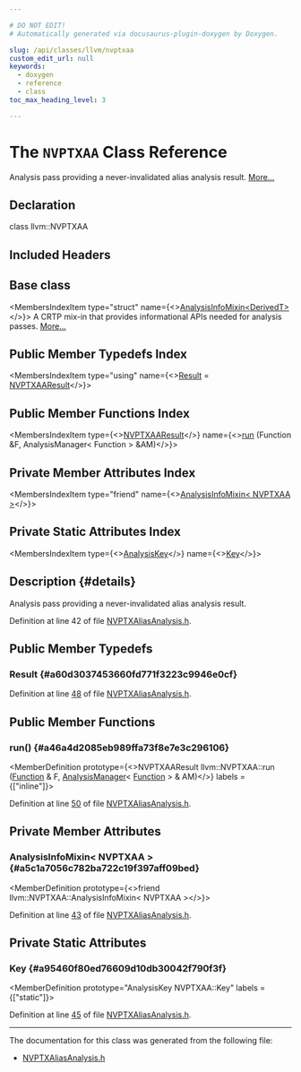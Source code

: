 ```yaml
---

# DO NOT EDIT!
# Automatically generated via docusaurus-plugin-doxygen by Doxygen.

slug: /api/classes/llvm/nvptxaa
custom_edit_url: null
keywords:
  - doxygen
  - reference
  - class
toc_max_heading_level: 3

---
```





# The `NVPTXAA` Class Reference

<DoxygenPage pluginConfig={pluginConfig}>

Analysis pass providing a never-invalidated alias analysis result. <a href="#details">More...</a>

## Declaration

<CodeBlock>class llvm::NVPTXAA</CodeBlock>

## Included Headers

<IncludesList>
<IncludesListItem
  filePath="Target/NVPTX/NVPTXAliasAnalysis.h"
  permalink="/docs/api/files/lib/lib/target/lib/target/nvptx/nvptxaliasanalysis-h"
  isLocal="true" />
</IncludesList>

## Base class

<MembersIndex>

<MembersIndexItem
  type="struct"
  name={<><a href="/docs/api/structs/llvm/analysisinfomixin">AnalysisInfoMixin&lt;DerivedT&gt;</a></>}>
A CRTP mix-in that provides informational APIs needed for analysis passes. <a href="/docs/api/structs/llvm/analysisinfomixin/#details">More...</a>
</MembersIndexItem>

</MembersIndex>

## Public Member Typedefs Index

<MembersIndex>

<MembersIndexItem
  type="using"
  name={<><a href="#a60d3037453660fd771f3223c9946e0cf">Result</a> = <a href="/docs/api/classes/llvm/nvptxaaresult">NVPTXAAResult</a></>}>
</MembersIndexItem>

</MembersIndex>

## Public Member Functions Index

<MembersIndex>

<MembersIndexItem
  type={<><a href="/docs/api/classes/llvm/nvptxaaresult">NVPTXAAResult</a></>}
  name={<><a href="#a46a4d2085eb989ffa73f8e7e3c296106">run</a> (Function &amp;F, AnalysisManager&lt; Function &gt; &amp;AM)</>}>
</MembersIndexItem>

</MembersIndex>

## Private Member Attributes Index

<MembersIndex>

<MembersIndexItem
  type="friend"
  name={<><a href="#a5c1a7056c782ba722c19f397aff09bed">AnalysisInfoMixin&lt; NVPTXAA &gt;</a></>}>
</MembersIndexItem>

</MembersIndex>

## Private Static Attributes Index

<MembersIndex>

<MembersIndexItem
  type={<><a href="/docs/api/structs/llvm/analysiskey">AnalysisKey</a></>}
  name={<><a href="#a95460f80ed76609d10db30042f790f3f">Key</a></>}>
</MembersIndexItem>

</MembersIndex>

## Description {#details}

Analysis pass providing a never-invalidated alias analysis result.

Definition at line 42 of file <a href="/docs/api/files/lib/lib/target/lib/target/nvptx/nvptxaliasanalysis-h">NVPTXAliasAnalysis.h</a>.

<SectionDefinition>

## Public Member Typedefs

### Result {#a60d3037453660fd771f3223c9946e0cf}

<MemberDefinition
  prototype="using llvm::NVPTXAA::Result =  NVPTXAAResult">

Definition at line <a href="/docs/api/files/lib/lib/target/lib/target/nvptx/nvptxaliasanalysis-h/#l00048">48</a> of file <a href="/docs/api/files/lib/lib/target/lib/target/nvptx/nvptxaliasanalysis-h">NVPTXAliasAnalysis.h</a>.
</MemberDefinition>

</SectionDefinition>

<SectionDefinition>

## Public Member Functions

### run() {#a46a4d2085eb989ffa73f8e7e3c296106}

<MemberDefinition
  prototype={<>NVPTXAAResult llvm::NVPTXAA::run (<a href="/docs/api/classes/llvm/function">Function</a> &amp; F, <a href="/docs/api/classes/llvm/analysismanager">AnalysisManager</a>&lt; <a href="/docs/api/classes/llvm/function">Function</a> &gt; &amp; AM)</>}
  labels = {["inline"]}>

Definition at line <a href="/docs/api/files/lib/lib/target/lib/target/nvptx/nvptxaliasanalysis-h/#l00050">50</a> of file <a href="/docs/api/files/lib/lib/target/lib/target/nvptx/nvptxaliasanalysis-h">NVPTXAliasAnalysis.h</a>.
</MemberDefinition>

</SectionDefinition>

<SectionDefinition>

## Private Member Attributes

### AnalysisInfoMixin&lt; NVPTXAA &gt; {#a5c1a7056c782ba722c19f397aff09bed}

<MemberDefinition
  prototype={<>friend llvm::NVPTXAA::AnalysisInfoMixin&lt; NVPTXAA &gt;</>}>

Definition at line <a href="/docs/api/files/lib/lib/target/lib/target/nvptx/nvptxaliasanalysis-h/#l00043">43</a> of file <a href="/docs/api/files/lib/lib/target/lib/target/nvptx/nvptxaliasanalysis-h">NVPTXAliasAnalysis.h</a>.
</MemberDefinition>

</SectionDefinition>

<SectionDefinition>

## Private Static Attributes

### Key {#a95460f80ed76609d10db30042f790f3f}

<MemberDefinition
  prototype="AnalysisKey NVPTXAA::Key"
  labels = {["static"]}>

Definition at line <a href="/docs/api/files/lib/lib/target/lib/target/nvptx/nvptxaliasanalysis-h/#l00045">45</a> of file <a href="/docs/api/files/lib/lib/target/lib/target/nvptx/nvptxaliasanalysis-h">NVPTXAliasAnalysis.h</a>.
</MemberDefinition>

</SectionDefinition>

<hr/>

The documentation for this class was generated from the following file:

<ul>
<li><a href="/docs/api/files/lib/lib/target/lib/target/nvptx/nvptxaliasanalysis-h">NVPTXAliasAnalysis.h</a></li>
</ul>

</DoxygenPage>
